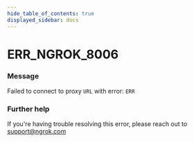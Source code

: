 ```yaml
---
hide_table_of_contents: true
displayed_sidebar: docs
---
```



# ERR_NGROK_8006

### Message

Failed to connect to proxy `URL` with error: `ERR`

### Further help

If you're having trouble resolving this error, please reach out to [support@ngrok.com](mailto:support@ngrok.com?subject=Help%20with%20ERR_NGROK_8006)

<ErrorDetails error="err_ngrok_8006" />
